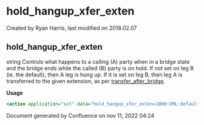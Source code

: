 
# hold_hangup_xfer_exten 

 Created by  Ryan Harris, last modified on 2018.02.07

## hold_hangup_xfer_exten

string Controls what happens to a calling (A) party when in a bridge state and the bridge ends while the called (B) party is on hold. If not set on leg B (ie. the default), then A leg is hung up. If it is set on leg B, then leg A is transferred to the given extension, as per [transfer\_after\_bridge](../FreeSWITCH-Explained/Dialplan/Variables-Master-List_16352570.mdx#transfer_after_bridge).

**Usage**

```xml
<action application="set" data="hold_hangup_xfer_exten=1000:XML:default"/>
```

Document generated by Confluence on nov 11, 2022 04:24
